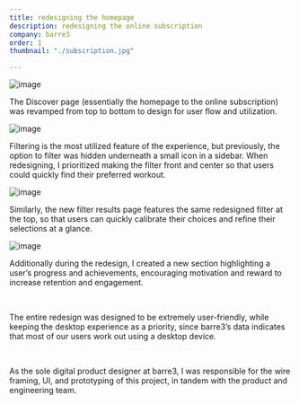 ```yaml
---
title: redesigning the homepage
description: redesigning the online subscription
company: barre3
order: 1
thumbnail: "./subscription.jpg"

---
```



![image](./Image1.jpg)

The Discover page (essentially the homepage to the online subscription) was revamped from top to bottom to design for user flow and utilization.

![image](./Image2.png)

Filtering is the most utilized feature of the experience, but previously, the option to filter was hidden underneath a small icon in a sidebar. When redesigning, I prioritized making the filter front and center so that users could quickly find their preferred workout.

![image](./Image4.png)

Similarly, the new filter results page features the same redesigned filter at the top, so that users can quickly calibrate their choices and refine their selections at a glance.

![image](./Image6.png)

Additionally during the redesign, I created a new section highlighting a user’s progress and achievements, encouraging motivation and reward to increase retention and engagement.

<div class="md:flex gap-8">
  <Image
    src={image5}
    alt=""
    class="mx-auto w-72"
  />
  <div>
  <br class="md:hidden" />

  The entire redesign was designed to be extremely user-friendly, while keeping the desktop experience as a priority, since barre3’s data indicates that most of our users work out using a desktop device.

  <br />

  As the sole digital product designer at barre3, I was responsible for the wire framing, UI, and prototyping of this project, in tandem with the product and engineering team.
  </div>
</div>



